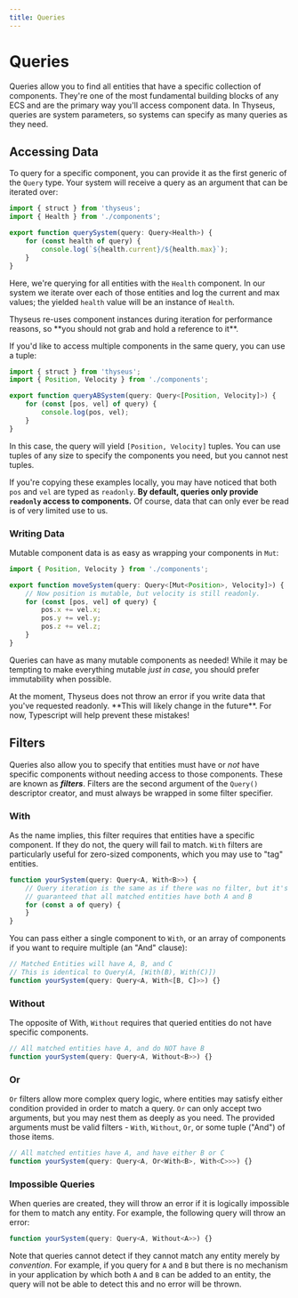 ```yaml
---
title: Queries
---
```



# Queries

Queries allow you to find all entities that have a specific collection of
components. They're one of the most fundamental building blocks of any ECS and
are the primary way you'll access component data. In Thyseus, queries are system
parameters, so systems can specify as many queries as they need.

## Accessing Data

To query for a specific component, you can provide it as the first generic of
the `Query` type. Your system will receive a query as an argument that can be
iterated over:

```ts
import { struct } from 'thyseus';
import { Health } from './components';

export function querySystem(query: Query<Health>) {
	for (const health of query) {
		console.log(`${health.current}/${health.max}`);
	}
}
```

Here, we're querying for all entities with the `Health` component. In our system
we iterate over each of those entities and log the current and max values; the
yielded `health` value will be an instance of `Health`.

<Callout type="warn">
	Thyseus re-uses component instances during iteration for performance
	reasons, so **you should not grab and hold a reference to it**.
</Callout>

If you'd like to access multiple components in the same query, you can use a
tuple:

```ts {4}
import { struct } from 'thyseus';
import { Position, Velocity } from './components';

export function queryABSystem(query: Query<[Position, Velocity]>) {
	for (const [pos, vel] of query) {
		console.log(pos, vel);
	}
}
```

In this case, the query will yield `[Position, Velocity]` tuples. You can use
tuples of any size to specify the components you need, but you cannot nest
tuples.

If you're copying these examples locally, you may have noticed that both `pos`
and `vel` are typed as `readonly`. **By default, queries only provide `readonly`
access to components.** Of course, data that can only ever be read is of very
limited use to us.

### Writing Data

Mutable component data is as easy as wrapping your components in `Mut`:

```ts
import { Position, Velocity } from './components';

export function moveSystem(query: Query<[Mut<Position>, Velocity]>) {
	// Now position is mutable, but velocity is still readonly.
	for (const [pos, vel] of query) {
		pos.x += vel.x;
		pos.y += vel.y;
		pos.z += vel.z;
	}
}
```

Queries can have as many mutable components as needed! While it may be tempting
to make everything mutable _just in case_, you should prefer immutability when
possible.

<Callout type="warn">
	At the moment, Thyseus does not throw an error if you write data that you've
	requested readonly. **This will likely change in the future**. For now,
	Typescript will help prevent these mistakes!
</Callout>

## Filters

Queries also allow you to specify that entities must have or _not_ have specific
components without needing access to those components. These are known as
**_filters_**. Filters are the second argument of the `Query()` descriptor
creator, and must always be wrapped in some filter specifier.

### With

As the name implies, this filter requires that entities have a specific
component. If they do not, the query will fail to match. `With` filters are
particularly useful for zero-sized components, which you may use to "tag"
entities.

```ts
function yourSystem(query: Query<A, With<B>>) {
	// Query iteration is the same as if there was no filter, but it's
	// guaranteed that all matched entities have both A and B
	for (const a of query) {
	}
}
```

You can pass either a single component to `With`, or an array of components if
you want to require multiple (an "And" clause):

```ts
// Matched Entities will have A, B, and C
// This is identical to Query(A, [With(B), With(C)])
function yourSystem(query: Query<A, With<[B, C]>>) {}
```

### Without

The opposite of With, `Without` requires that queried entities do not have
specific components.

```ts
// All matched entities have A, and do NOT have B
function yourSystem(query: Query<A, Without<B>>) {}
```

### Or

`Or` filters allow more complex query logic, where entities may satisfy either
condition provided in order to match a query. `Or` can only accept two
arguments, but you may nest them as deeply as you need. The provided arguments
must be valid filters - `With`, `Without`, `Or`, or some tuple ("And") of those
items.

```ts
// All matched entities have A, and have either B or C
function yourSystem(query: Query<A, Or<With<B>, With<C>>>) {}
```

### Impossible Queries

When queries are created, they will throw an error if it is logically impossible
for them to match any entity. For example, the following query will throw an
error:

```ts
function yourSystem(query: Query<A, Without<A>>) {}
```

Note that queries cannot detect if they cannot match any entity merely by
_convention_. For example, if you query for `A` and `B` but there is no
mechanism in your application by which both `A` and `B` can be added to an
entity, the query will not be able to detect this and no error will be thrown.
